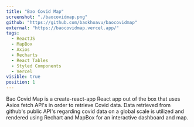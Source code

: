 ```yaml
---
title: "Bao Covid Map"
screenshot: "./baocovidmap.png"
github: "https://github.com/baokhoavu/baocovidmap"
external: "https://baocovidmap.vercel.app/"
tags:
  - ReactJS
  - MapBox
  - Axios
  - Recharts
  - React Tables
  - Styled Components
  - Vercel
visible: true
position: 1
---
```


Bao Covid Map is a create-react-app React app out of the box that uses Axios fetch API's in order to retrieve Covid data. Data retrieved from github's public API's regarding covid data on a global scale is utilized and rendered using Rechart and MapBox for an interactive dashboard and map.
